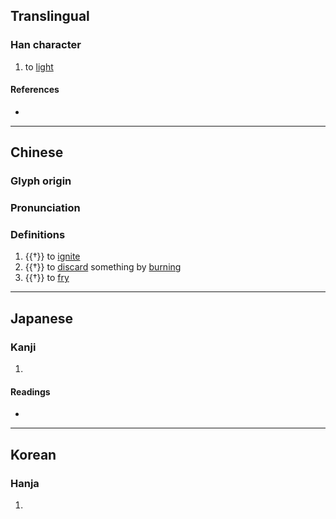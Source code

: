 {{character info/new}}
==Translingual==

===Han character===
{{Han char|rn=86|rad=火|as=07|sn=11|four=93847|canj=FICE|ids=⿰火夋}}

# to [[light]]

====References====
* {{Han ref|kx=0673.030|dkj=19079|dj=1081.070|hdz=32206.120|uh=710C|ud=28940|bh=D64D|bd=54861}}

----
==Chinese==
{{zh-forms}}

===Glyph origin===
{{Han etym}}

===Pronunciation===
{{zh-pron
|m=jùn,qū
|c=cheut1,jeun3
|mc=y
|oc=y
|cat=v
}}

===Definitions===
{{zh-hanzi}}

# {{†}} to [[ignite]]
# {{†}} to [[discard]] something by [[burning]]
# {{†}} to [[fry]]

----

==Japanese==

===Kanji===
{{ja-kanji|grade=|rs=火07}}

# {{defn|lang=ja|sort=火07}}

====Readings====
* {{ja-readings|on=[[しゅん]] (shun), [[そん]] (son), [[さん]] (san)|kun=[[やく]] (yaku)}}

----

==Korean==

===Hanja===
{{ko-hanja|hangeul=준|eumhun=|rv=jun|mr=chun|y=cwun}}

# {{defn|lang=ko|sort=火07}}
